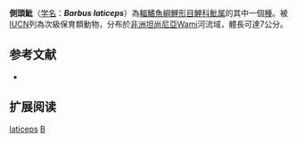 {{Speciesbox 
| taxon = Barbus laticeps
| status = VU
| status_system = IUCN3.1
| authority = [[Pfeffer|Pfeffer]], 1889
| synonyms = 
}}

'''側頭魮'''（[[学名|学名]]：'''''Barbus laticeps'''''）為[[輻鰭魚綱|輻鰭魚綱]][[鯉形目|鯉形目]][[鯉科|鯉科]][[魮属|魮属]]的其中一個[[種|種]]。被[[IUCN|IUCN]]列為次級保育類動物，分布於[[非洲|非洲]][[坦尚尼亞|坦尚尼亞]]Wami河流域，體長可達7公分。

== 参考文献 ==
*{{FishBase_species|genus=Barbus|species=laticeps|year=2011|month=12}}

== 扩展阅读 ==
{{refbegin}}
{{wikispecies-inline|Barbus laticeps|側頭魮}}
{{refend}}
{{Taxonbar|from=Q2164108}}

[[Category:魮屬|laticeps]]
[[Category:1889年描述的魚類|B]]